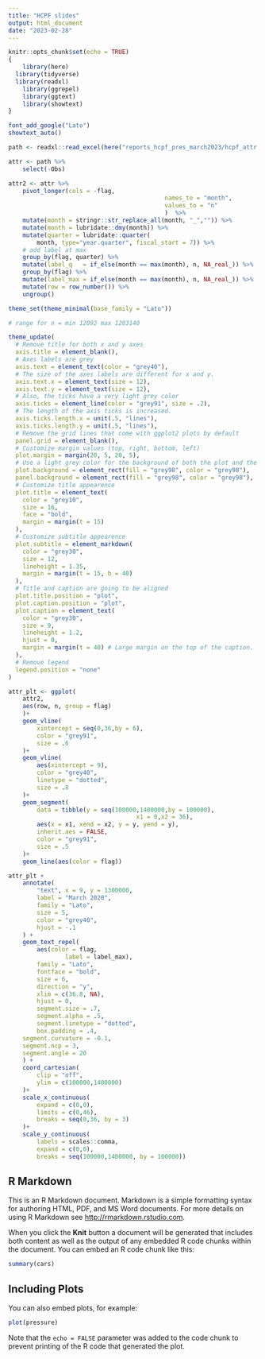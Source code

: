 ```yaml
---
title: "HCPF slides"
output: html_document
date: "2023-02-28"
---
```


```r
knitr::opts_chunk$set(echo = TRUE)
{
	library(here)
  library(tidyverse) 
  library(readxl)
	library(ggrepel)
	library(ggtext)
	library(showtext)
}

font_add_google("Lato")
showtext_auto()

```  

```r
path <- readxl::read_excel(here("reports_hcpf_pres_march2023/hcpf_attr.xlsx"))

attr <- path %>% 
	select(-Obs) 

attr2 <- attr %>% 
	pivot_longer(cols = -flag,
											names_to = "month",
											values_to = "n"
											)  %>% 
	mutate(month = stringr::str_replace_all(month, "_","")) %>% 
	mutate(month = lubridate::dmy(month)) %>% 
	mutate(quarter = lubridate::quarter(
		month, type="year.quarter", fiscal_start = 7)) %>% 
	# add label at max 
	group_by(flag, quarter) %>% 
	mutate(label_q   = if_else(month == max(month), n, NA_real_)) %>% 
	group_by(flag) %>% 
	mutate(label_max = if_else(month == max(month), n, NA_real_)) %>% 
	mutate(row = row_number()) %>% 
	ungroup()

theme_set(theme_minimal(base_family = "Lato"))  

# range for n = min 12092 max 1203140  

theme_update(
  # Remove title for both x and y axes
  axis.title = element_blank(),
  # Axes labels are grey
  axis.text = element_text(color = "grey40"),
  # The size of the axes labels are different for x and y.
  axis.text.x = element_text(size = 12),
  axis.text.y = element_text(size = 12),
  # Also, the ticks have a very light grey color
  axis.ticks = element_line(color = "grey91", size = .2),
  # The length of the axis ticks is increased.
  axis.ticks.length.x = unit(.5, "lines"),
  axis.ticks.length.y = unit(.5, "lines"),
  # Remove the grid lines that come with ggplot2 plots by default
  panel.grid = element_blank(),
  # Customize margin values (top, right, bottom, left)
  plot.margin = margin(20, 5, 20, 5),
  # Use a light grey color for the background of both the plot and the panel
  plot.background = element_rect(fill = "grey98", color = "grey98"),
  panel.background = element_rect(fill = "grey98", color = "grey98"),
  # Customize title appearence
  plot.title = element_text(
    color = "grey10", 
    size = 16, 
    face = "bold",
    margin = margin(t = 15)
  ),
  # Customize subtitle appearence
  plot.subtitle = element_markdown(
    color = "grey30", 
    size = 12,
    lineheight = 1.35,
    margin = margin(t = 15, b = 40)
  ),
  # Title and caption are going to be aligned
  plot.title.position = "plot",
  plot.caption.position = "plot",
  plot.caption = element_text(
    color = "grey30", 
    size = 9,
    lineheight = 1.2, 
    hjust = 0,
    margin = margin(t = 40) # Large margin on the top of the caption.
  ),
  # Remove legend
  legend.position = "none"
)

attr_plt <- ggplot(
	attr2,
	aes(row, n, group = flag)
	)+
	geom_vline(
		xintercept = seq(0,36,by = 6),
		color = "grey91",
		size = .6
	)+
	geom_vline(
		aes(xintercept = 9),
		color = "grey40",
		linetype = "dotted",
		size = .8
	)+
	geom_segment(
		data = tibble(y = seq(100000,1400000,by = 100000),
									x1 = 0,x2 = 36),
		aes(x = x1, xend = x2, y = y, yend = y),
		inherit.aes = FALSE,
		color = "grey91",
		size = .5
	)+
	geom_line(aes(color = flag))

attr_plt +
	annotate(
		"text", x = 9, y = 1300000,
		label = "March 2020",
		family = "Lato",
		size = 5,
		color = "grey40",
		hjust = -.1
	) + 
	geom_text_repel(
		aes(color = flag,
				label = label_max),
		family = "Lato",
		fontface = "bold",
		size = 6,
		direction = "y",
		xlim = c(36.8, NA),
		hjust = 0,
		segment.size = .7,
		segment.alpha = .5, 
		segment.linetype = "dotted",
		box.padding = .4,
    segment.curvature = -0.1,
    segment.ncp = 3,
    segment.angle = 20
	) + 
	coord_cartesian(
		clip = "off",
		ylim = c(100000,1400000)
	)+
	scale_x_continuous(
		expand = c(0,0),
		limits = c(0,46),
		breaks = seq(0,36, by = 3)
	)+
	scale_y_continuous(
		labels = scales::comma,
		expand = c(0,0),
		breaks = seq(100000,1400000, by = 100000))

```


## R Markdown

This is an R Markdown document. Markdown is a simple formatting syntax for authoring HTML, PDF, and MS Word documents. For more details on using R Markdown see <http://rmarkdown.rstudio.com>.

When you click the **Knit** button a document will be generated that includes both content as well as the output of any embedded R code chunks within the document. You can embed an R code chunk like this:

```r
summary(cars)
```

## Including Plots

You can also embed plots, for example:

```r
plot(pressure)
```

Note that the `echo = FALSE` parameter was added to the code chunk to prevent printing of the R code that generated the plot.
